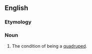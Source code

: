 ==English==

===Etymology===
{{suffix|en|quadrupedal|ism}}

===Noun===
{{en-noun|-}}

# The condition of being a [[quadruped]].